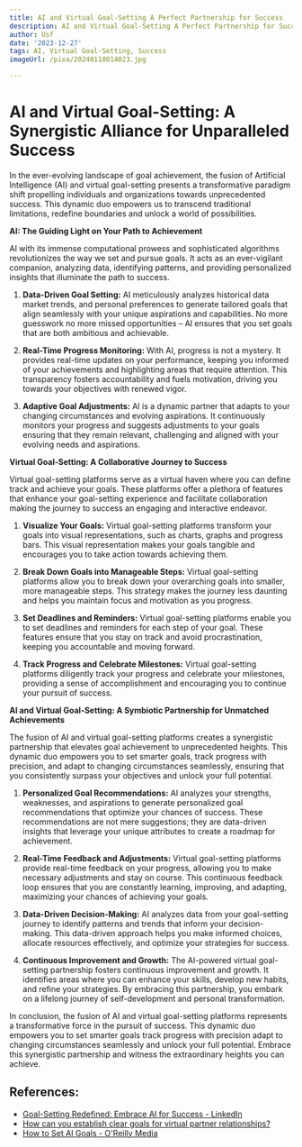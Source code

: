 ```yaml
---
title: AI and Virtual Goal-Setting A Perfect Partnership for Success
description: AI and Virtual Goal-Setting A Perfect Partnership for Success
author: Usf
date: '2023-12-27'
tags: AI, Virtual Goal-Setting, Success
imageUrl: /pixa/20240118014023.jpg

---
```

# AI and  Virtual Goal-Setting: A Synergistic  Alliance for Unparalleled Success

In the ever-evolving landscape of goal achievement, the fusion of Artificial Intelligence (AI) and virtual goal-setting presents a  transformative paradigm shift propelling  individuals and organizations towards unprecedented success. This dynamic duo empowers us to transcend traditional  limitations, redefine boundaries and unlock a world of possibilities.

**AI: The Guiding Light on Your Path to Achievement**

AI with its immense computational prowess and sophisticated algorithms revolutionizes the way  we set and pursue goals. It acts  as an ever-vigilant companion, analyzing data, identifying patterns, and providing personalized insights that illuminate the path to success.

1. **Data-Driven Goal Setting:** AI meticulously analyzes historical data market trends, and  personal preferences to generate tailored goals that align seamlessly with your unique aspirations and capabilities.  No more guesswork no more missed opportunities – AI ensures that you set goals  that are both ambitious  and achievable.

2. **Real-Time Progress Monitoring:** With AI, progress is not a mystery. It provides real-time updates on your performance, keeping you  informed of your achievements and highlighting areas that require attention. This transparency fosters accountability  and fuels motivation, driving you towards your objectives with  renewed vigor.

3. **Adaptive Goal Adjustments:** AI is a  dynamic partner that adapts to  your changing circumstances and evolving aspirations. It continuously monitors  your  progress and suggests adjustments  to your goals ensuring that  they remain relevant, challenging and aligned with your evolving needs and aspirations.

**Virtual Goal-Setting:  A Collaborative  Journey to Success**

Virtual goal-setting platforms  serve as  a virtual haven where you  can define track  and achieve your goals. These platforms  offer a plethora of features that enhance  your goal-setting experience  and  facilitate collaboration making the journey to success an engaging and interactive endeavor.

1.  **Visualize Your Goals:** Virtual goal-setting platforms transform your goals into visual representations, such as charts, graphs  and progress bars. This visual representation makes your goals tangible and encourages you to take action towards achieving them.

2. **Break Down Goals into Manageable Steps:**  Virtual goal-setting platforms allow you to break  down your  overarching goals into smaller, more manageable  steps. This strategy makes the journey less daunting  and helps  you maintain focus and motivation as you progress.

3. **Set Deadlines and Reminders:** Virtual goal-setting platforms enable you to set deadlines and reminders for  each step of  your goal. These features ensure that you stay on track  and avoid procrastination, keeping you accountable  and moving forward.

4. **Track Progress and Celebrate Milestones:** Virtual goal-setting platforms diligently  track your  progress  and celebrate your milestones, providing a sense of accomplishment and encouraging you to continue your pursuit of  success.

**AI and Virtual Goal-Setting: A Symbiotic Partnership for Unmatched Achievements**

The fusion  of  AI and virtual goal-setting platforms creates a synergistic partnership that elevates goal achievement to unprecedented heights. This dynamic duo empowers you to set smarter goals, track progress with precision, and adapt to changing circumstances seamlessly, ensuring that you consistently surpass your objectives and  unlock your full potential.

1. **Personalized Goal Recommendations:** AI analyzes your strengths, weaknesses, and aspirations to generate personalized goal recommendations that  optimize your chances of success.  These recommendations are not mere suggestions;  they are data-driven insights that leverage  your  unique attributes to create a roadmap for achievement.

2. **Real-Time Feedback and Adjustments:** Virtual  goal-setting platforms provide real-time feedback on your progress, allowing you to make necessary adjustments and stay on course. This  continuous feedback loop  ensures that you are constantly learning, improving, and adapting, maximizing your chances  of achieving your goals.

3. **Data-Driven Decision-Making:** AI analyzes  data from your  goal-setting journey to identify patterns and trends that inform your  decision-making. This data-driven approach helps you make informed choices, allocate resources effectively, and optimize your strategies for success.

4. **Continuous Improvement and Growth:**  The AI-powered virtual goal-setting partnership fosters continuous improvement and growth. It identifies areas where you can enhance your skills, develop new habits, and refine your strategies. By embracing this partnership, you embark on a  lifelong journey of self-development and personal transformation.

In conclusion, the fusion  of AI and virtual goal-setting  platforms represents a transformative force  in the pursuit of success. This dynamic duo  empowers you to set smarter goals track progress with precision adapt to changing circumstances seamlessly and unlock your full potential. Embrace this synergistic partnership  and witness the extraordinary heights you  can achieve.

## References:
- [Goal-Setting Redefined: Embrace AI for Success - LinkedIn](https://www.linkedin.com/pulse/goal-setting-redefined-embrace-ai-success-ellen)
- [How can you establish clear goals for virtual partner relationships?](https://www.linkedin.com/advice/3/how-can-you-establish-clear-goals-virtual-o65nf)
- [How to Set AI Goals - O'Reilly Media](https://www.oreilly.com/radar/how-to-set-ai-goals/)
